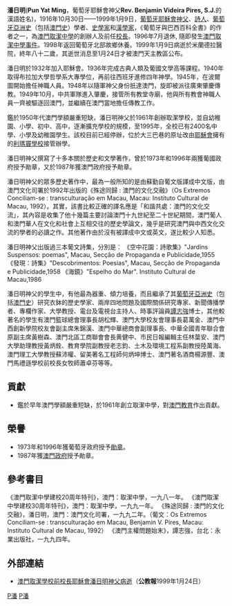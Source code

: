 <!-- 檔案不存在 [[File:F:Father潘日明神父.jpg|有框]] -->
'''潘日明'''('''Pun Yat Ming'''，葡萄牙耶穌會神父'''Rev. Benjamin Videira Pires, S.J.'''的漢語姓名)，1916年10月30日——1999年1月9日，[[葡萄牙|葡萄牙]][[耶穌會|耶穌會]][[神父|神父]]、[[詩人|詩人]]、[[葡萄牙亞洲史|葡萄牙亞洲史]]（包括[[澳門史|澳門史]]）學者、[[史學家|史學家]]和[[漢學家|漢學家]]，《葡萄牙與巴西百科全書》的作者之一，為[[澳門|澳門]][[取潔中學|取潔中學]]的創辦人及前任[[校長|校長]]。1996年7月退休, 隨即發生[[澳門取潔中學事件|澳門取潔中學事件]]。1998年返回葡萄牙北部故鄉休養。1999年1月9日病逝於米蘭德拉醫院，終年八十二歲，其逝世消息至1月24日才被澳門天主教區公布。

潘日明於1932年加入耶穌會。1936年完成古典人類及葡國文學高等課程。1940年取得布拉加大學哲學系大專學位，再前往西班牙進修四年神學。1945年，在波爾圖開始擔任神職人員。1948年以隨軍神父身份扺達澳門，旋即被派往廣東肇慶傳教。1949年10月，中共軍隊進入肇慶，接管所有教堂寺廟，他與所有教會神職人員一齊被驅逐回澳門，並繼續在澳門當地擔任傳教工作。

鑑於1950年代澳門學額嚴重短缺，潘日明神父於1961年創辦取潔學校，並自幼稚園、小學、初中、高中，逐漸擴充學校的規模，至1995年，全校已有2400名中學、小學及幼稚園學生。該校目前已經停辦，位於大三巴巷的原址改由[[耶穌會|耶穌會]]擁有的[[利瑪竇學校|利瑪竇學校]]接管辦學。

潘日明神父撰寫了十多本關於歷史和文學著作，曾於1973年和1996年兩獲葡國政府授予勛章，又於1987年獲澳門政府授予勛章。

潘日明神父的眾多歷史著作中，最為一般所知的是由蘇勤自葡文版譯成中文版，由澳門文化司署於1992年出版的《殊途同歸 : 澳門的文化交融》（Os Extremos Conciliam-se : transculturação em Macau, Macau: Instituto Cultural de Macau, 1992）。其實，該書比較正確的譯名應是「和諧共處：澳門的文化交流」，其內容是收集了他十幾篇主要討論澳門十九世紀至二十世紀期間，澳門葡人和澳門華人在文化和社會上互相交往的歷史學論文，幾乎是研究澳門與中西文化交流的學者的必讀之作。其他著作由於沒有被譯成中文或英文，遂比較少人知悉。

潘日明神父出版過三本葡文詩集，分別是：
《空中花園：詩歌集》"Jardins Suspensos: poemas", Macau, Secção de Propaganda e Publicidade,1955
《發現：詩集》"Descobrimentos: Poesias", Macau, Secção de Propaganda e Publicidade,1958
《海鏡》"Espelho do Mar". Instituto Cultural de Macau,1986

潘日明神父的學生中，有他最為器重、傾力培養，而且繼承了其[[葡萄牙亞洲史|葡萄牙亞洲史]]（包括[[澳門史|澳門史]]）研究衣鉢的歷史學家、兩岸四地問題及國際關係研究專家、新聞傳播學者、專欄作家、大學教授、電台及電視台主持人、時事評論員[[譚志強|譚志強]]博士，其他較著名的學生有澳門籃球總會理事長胡松輝、澳門大學校友會理事長葛萬金、澳門中西創新學院校友會副主席朱錦漢、澳門中華總商會副理事長、中華全國青年聯合會原副主席黃樹森、澳門北區工商聯會會長黄健中、市民日報編輯主任林葉安、澳門大學助理教授黃炳銓、教育學院副教授老志鈞、土木及環境工程系副教授陸萬海、澳門理工大學教授蘇沛權、留美著名工程師何炳坤博士、澳門著名酒商楊源豐、澳門馬禮遜學校前校長女牧師蕭卓芬等等。

==貢獻==
*鑑於早年澳門學額嚴重短缺，於1961年創立取潔中學，對[[澳門教育|澳門教育]]作出貢獻。

==榮譽==
*1973年和1996年獲葡萄牙政府授予[[勛章|勛章]]。
*1987年獲[[澳門政府|澳門政府]]授予勛章。

==參考書目==
《澳門取潔中學建校20周年特刊》，澳門：取潔中學，一九八一年。
《澳門取潔中學建校30周年特刊》，澳門：取潔中學，一九九一年。
《殊途同歸 : 澳門的文化交融》，潘日明，澳門：澳門文化司署，一九九二年。（葡文：Os Extremos Conciliam-se : transculturação em Macau, Benjamin V. Pires, Macau: Instituto Cultural de Macau, 1992）
《澳門主權問題始末》，譚志強，台北：永業出版社，一九九四年。

==外部連結==
*[https://web.archive.org/web/20071010055353/http://archives.catholic.org.hk/memory/B-Pires.htm 澳門取潔學校前校長耶穌會潘日明神父病逝]（'''公教報'''1999年1月24日）

[[Category:1916年出生|P潘]]
[[Category:2005年逝世|P潘]]